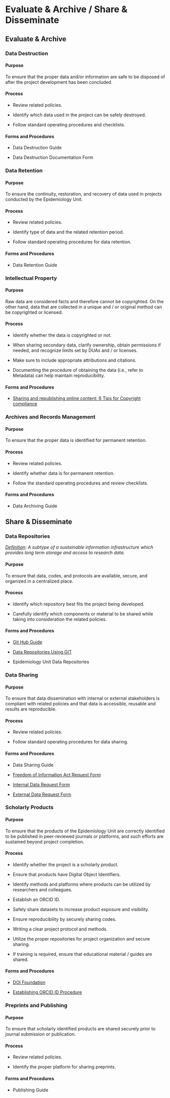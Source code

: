 # Evaluate & Archive / Share & Disseminate

## Evaluate & Archive

::: panel-tabset
### Data Destruction

#### Purpose

To ensure that the proper data and/or information are safe to be disposed of after the project development has been concluded.

#### Process

-   Review related policies.

-   Identify which data used in the project can be safely destroyed.

-   Follow standard operating procedures and checklists.

#### Forms and Procedures

-   Data Destruction Guide

-   Data Destruction Documentation Form

### Data Retention

#### Purpose

To ensure the continuity, restoration, and recovery of data used in projects conducted by the Epidemiology Unit.

#### Process

-   Review related policies.

-   Identify type of data and the related retention period.

-   Follow standard operating procedures for data retention.

#### Forms and Procedures

-   Data Retention Guide

### Intellectual Property

#### Purpose

Raw data are considered facts and therefore cannot be copyrighted. On the other hand, data that are collected in a unique and / or original method can be copyrighted or licensed.

#### Process

-   Identify whether the data is copyrighted or not.

-   When sharing secondary data, clarify ownership, obtain permissions if needed, and recognize limits set by DUAs and / or licenses.

-   Make sure to include appropriate attributions and citations.

-   Documenting the procedure of obtaining the data (i.e., refer to Metadata) can help maintain reproducibility.

#### Forms and Procedures

-   [Sharing and republishing online content: 6 Tips for Copyright compliance](https://www.copyrightlaws.com/sharing-republishing-online-content/)

### Archives and Records Management

#### Purpose

To ensure that the proper data is identified for permanent retention.

#### Process

-   Review related policies.

-   Identify whether data is for permanent retention.

-   Follow the standard operating procedures and review checklists.

#### Forms and Procedures

-   Data Archiving Guide
:::

## Share & Disseminate

::: panel-tabset
### Data Repositories

[*Definition*](http://www.dlib.org/dlib/march17/kindling/03kindling.html#13): *A subtype of a sustainable information infrastructure which provides long term storage and access to research data.*

#### Purpose

To ensure that data, codes, and protocols are available, secure, and organized in a centralized place.

#### Process

-   Identify which repository best fits the project being developed.

-   Carefully identify which components or material to be shared while taking into consideration the related policies.

#### Forms and Procedures

-   [Git Hub Guide](https://githubtraining.github.io/training-manual/#/01_getting_ready_for_class)

- [Data Repositories Using GIT](https://phoenixnap.com/kb/how-to-use-git)

- Epidemiology Unit Data Repositories

### Data Sharing

#### Purpose

To ensure that data dissemination with internal or external stakeholders is compliant with related policies and that data is accessible, reusable and results are reproducible.

#### Process

-   Review related policies.

-   Follow standard operating procedures for data sharing.

#### Forms and Procedures

- Data Sharing Guide

-   [Freedom of Information Act Request Form](http://foia.cookcountyhhs.org/)

-   [Internal Data Request Form](https://cookcountypublichealth.org/epidemiology-data-reports/internal-data-request-form/)

-   [External Data Request Form](https://cookcountypublichealth.org/epidemiology-data-reports/external-data-request-form/)

### Scholarly Products

#### Purpose

To ensure that the products of the Epidemiology Unit are correctly identified to be published in peer-reviewed journals or platforms, and such efforts are sustained beyond project completion.

#### Process

-   Identify whether the project is a scholarly product.

-   Ensure that products have Digital Object Identifiers.

-   Identify methods and platforms where products can be utilized by researchers and colleagues.

-   Establish an ORCID ID.

-   Safely share datasets to increase product exposure and visibility.

-   Ensure reproducibility by securely sharing codes.

-   Writing a clear project protocol and methods.

-   Utilize the proper repositories for project organization and secure sharing.

-   If training is required, ensure that educational material / guides are shared.

#### Forms and Procedures

-   [DOI Foundation](https://www.doi.org/)

-   [Establishing ORCID ID Procedure](https://orcid.org/)

### Preprints and Publishing

#### Purpose

To ensure that scholarly identified products are shared securely prior to journal submission or publication.

#### Process

-   Review related policies.

-   Identify the proper platform for sharing preprints.

#### Forms and Procedures

-   Publishing Guide
:::
